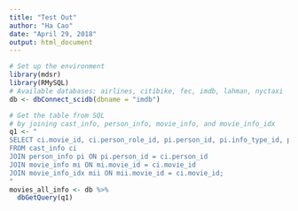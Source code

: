 ```yaml
---
title: "Test Out"
author: "Ha Cao"
date: "April 29, 2018"
output: html_document
---
```

```r
# Set up the environment
library(mdsr)
library(RMySQL)
# Available databases: airlines, citibike, fec, imdb, lahman, nyctaxi
db <- dbConnect_scidb(dbname = "imdb")
```

```r
# Get the table from SQL
# by joining cast_info, person_info, movie_info, and movie_info_idx
q1 <- "
SELECT ci.movie_id, ci.person_role_id, pi.person_id, pi.info_type_id, pi.info, mi.info_type_id, mi.info, mii.info_type_id, mii.info
FROM cast_info ci
JOIN person_info pi ON pi.person_id = ci.person_id
JOIN movie_info mi ON mi.movie_id = ci.movie_id
JOIN movie_info_idx mii ON mii.movie_id = ci.movie_id;
"
movies_all_info <- db %>%
  dbGetQuery(q1)
```

